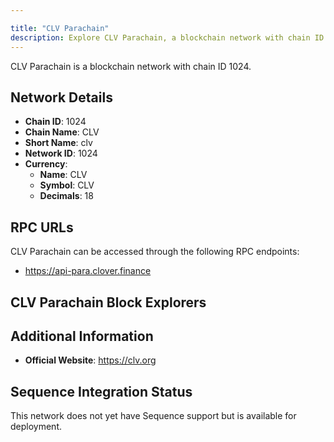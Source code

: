 ```yaml
---

title: "CLV Parachain"
description: Explore CLV Parachain, a blockchain network with chain ID 1024. Learn about its native currency, CLV, and how to interact with the network.
---
```




CLV Parachain is a blockchain network with chain ID 1024.

## Network Details

- **Chain ID**: 1024
- **Chain Name**: CLV
- **Short Name**: clv
- **Network ID**: 1024
- **Currency**: 
  - **Name**: CLV
  - **Symbol**: CLV
  - **Decimals**: 18

## RPC URLs

CLV Parachain can be accessed through the following RPC endpoints:

- https://api-para.clover.finance

## CLV Parachain Block Explorers



## Additional Information

- **Official Website**: https://clv.org

## Sequence Integration Status

This network does not yet have Sequence support but is available for deployment.
